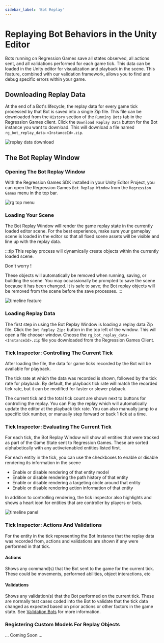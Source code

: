 ```yaml
---
sidebar_label: 'Bot Replay'
---
```


# Replaying Bot Behaviors in the Unity Editor

Bots running on Regression Games save all states observed, all actions sent, and all validations performed for each game tick.  This data can be loaded in the Unity editor for visualization and playback in the scene.  This feature, combined with our validation framework, allows you to find and debug specific errors within your game.

## Downloading Replay Data

At the end of a Bot's lifecycle, the replay data for every game tick processed by that Bot is saved into a single Zip file.  This file can be downloaded from the `History` section of the `Running Bots` tab in the Regression Games client.  Click the `Download Replay Data` button for the Bot instance you want to download.  This will download a file named `rg_bot_replay_data-<InstanceId>.zip`.

![replay data download](replay_data_download.png)

## The Bot Replay Window

### Opening The Bot Replay Window 
With the Regression Games SDK installed in your Unity Editor Project, you can open the Regression Games `Bot Replay Window` from the `Regression Games` menu in the top bar.

![rg top menu](rg_top_menu.png)

### Loading Your Scene
The Bot Replay Window will render the game replay state in the currently loaded editor scene.  For the best experience, make sure your gameplay scene is loaded in the editor so that all fixed scene assets will be visible and line up with the replay data.

:::tip
This replay process will dynamically create objects within the currently loaded scene.
 
Don't worry !
 
These objects will automatically be removed when running, saving, or building the scene.  You may occassionally be prompted to save the scene because it has been changed.  It is safe to save; the Bot replay objects will be removed from the scene before the save processes.
::: 

![timeline feature](timeline.png)

### Loading Replay Data
The first step in using the Bot Replay Window is loading a replay data Zip file.  Click the `Bot Replay Zip:` button in the top left of the window.  This will open a file chooser window.  Choose the `rg_bot_replay_data-<InstanceId>.zip` file you downloaded from the Regression Games Client.

### Tick Inspector: Controlling The Current Tick
After loading the file, the data for game ticks recorded by the Bot will be available for playback.  

The tick rate at which the data was recorded is shown, followed by the tick rate for playback.  By default, the playback tick rate will match the recorded tick rate, but it can be modified for faster or slower plaback.

The current tick and the total tick count are shown next to buttons for controlling the replay.  You can Play the replay which will automatically update the editor at the playback tick rate.  You can also manually jump to a specific tick number, or manually step forward or back 1 tick at a time.

### Tick Inspector: Evaluating The Current Tick
For each tick, the Bot Replay Window will show all entities that were tracked as part of the Game State sent to Regression Games.  These are sorted alphabetically with any active/enabled entities listed first.

For each entity in the tick, you can use the checkboxes to enable or disable rendering its information in the scene
- Enable or disable rendering of that entity model
- Enable or disable rendering the path history of that entity
- Enable or disable rendering a targeting circle around that entity
- Enable or disable rendering action information of that entity

In addition to controlling rendering, the tick inspector also highlights and shows a heart icon for entities that are controller by players or bots.

![timeline panel](timeline_panel.png)

### Tick Inspector: Actions And Validations
For the entity in the tick representing the Bot Instance that the replay data was recorded from, actions and validations are shown if any were performed in that tick.

#### Actions
Shows any command(s) that the Bot sent to the game for the current tick.  These could be movements, performed abilities, object interactions, etc

#### Validations
Shows any validation(s) that the Bot performed on the current tick.  These are normally test cases coded into the Bot to validate that the tick data changed as expected based on prior actions or other factors in the game state.  See [Validation Bots](./creating-bots/validation-bots) for more information.

### Registering Custom Models For Replay Objects
... Coming Soon ...
